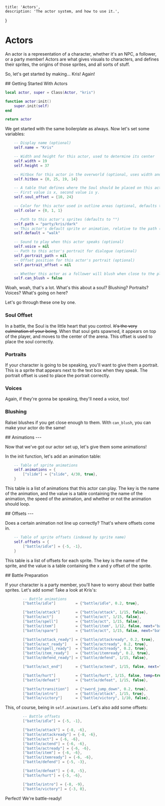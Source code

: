 
    title: 'Actors',
    description: 'The actor system, and how to use it.',
}

# Actors

<Box>

An actor is a representation of a character, whether it's an NPC, a follower, or a party member! Actors are what gives visuals to characters, and defines their sprites, the origins of those sprites, and all sorts of stuff.

So, let's get started by making... Kris! Again!

</Box>

<Box>
## Getting Started With Actors

```lua
local actor, super = Class(Actor, "kris")

function actor:init()
    super.init(self)
end

return actor
```

We get started with the same boilerplate as always. Now let's set some variables:

```lua
    -- Display name (optional)
    self.name = "Kris"

    -- Width and height for this actor, used to determine its center
    self.width = 19
    self.height = 37

    -- Hitbox for this actor in the overworld (optional, uses width and height by default)
    self.hitbox = {0, 25, 19, 14}

    -- A table that defines where the Soul should be placed on this actor if they are a player.
    -- First value is x, second value is y.
    self.soul_offset = {10, 24}

    -- Color for this actor used in outline areas (optional, defaults to red)
    self.color = {0, 1, 1}

    -- Path to this actor's sprites (defaults to "")
    self.path = "party/kris/dark"
    -- This actor's default sprite or animation, relative to the path (defaults to "")
    self.default = "walk"

    -- Sound to play when this actor speaks (optional)
    self.voice = nil
    -- Path to this actor's portrait for dialogue (optional)
    self.portrait_path = nil
    -- Offset position for this actor's portrait (optional)
    self.portrait_offset = nil

    -- Whether this actor as a follower will blush when close to the player
    self.can_blush = false
```

Woah, woah, that's a lot. What's this about a soul? Blushing? Portraits? Voices? What's going on here?

Let's go through these one by one.

### Soul Offset

In a battle, the Soul is the little heart that you control. ~~It's the very culmination of your being~~. When that soul gets spawned, it appears on top of the player, and moves to the center of the arena. This offset is used to place the soul correctly.

### Portraits

If your character is going to be speaking, you'll want to give them a portrait. This is a sprite that appears next to the text box when they speak. The portrait offset is used to place the portrait correctly.

### Voices

Again, if they're gonna be speaking, they'll need a voice, too!

### Blushing

Ralsei blushes if you get close enough to them. With `can_blush`, you can make your actor do the same!

</Box>

<Box>
## Animations
---

Now that we've got our actor set up, let's give them some animations!

In the init function, let's add an animation table:

```lua
    -- Table of sprite animations
    self.animations = {
        ["slide"] = {"slide", 4/30, true},
    }
```

This table is a list of animations that this actor can play. The key is the name of the animation, and the value is a table containing the name of the animation, the speed of the animation, and whether or not the animation should loop.
</Box>

<Box>
## Offsets
---

Does a certain animation not line up correctly? That's where offsets come in.

```lua
    -- Table of sprite offsets (indexed by sprite name)
    self.offsets = {
        ["battle/idle"] = {-5, -1},
    }
```

This table is a list of offsets for each sprite. The key is the name of the sprite, and the value is a table containing the x and y offset of the sprite.

</Box>

<Box>
## Battle Preparation

If your character is a party member, you'll have to worry about their battle sprites. Let's add some! Take a look at Kris's:

```lua
        -- Battle animations
        ["battle/idle"]         = {"battle/idle", 0.2, true},

        ["battle/attack"]       = {"battle/attack", 1/15, false},
        ["battle/act"]          = {"battle/act", 1/15, false},
        ["battle/spell"]        = {"battle/act", 1/15, false},
        ["battle/item"]         = {"battle/item", 1/12, false, next="battle/idle"},
        ["battle/spare"]        = {"battle/act", 1/15, false, next="battle/idle"},

        ["battle/attack_ready"] = {"battle/attackready", 0.2, true},
        ["battle/act_ready"]    = {"battle/actready", 0.2, true},
        ["battle/spell_ready"]  = {"battle/actready", 0.2, true},
        ["battle/item_ready"]   = {"battle/itemready", 0.2, true},
        ["battle/defend_ready"] = {"battle/defend", 1/15, false},

        ["battle/act_end"]      = {"battle/actend", 1/15, false, next="battle/idle"},

        ["battle/hurt"]         = {"battle/hurt", 1/15, false, temp=true, duration=0.5},
        ["battle/defeat"]       = {"battle/defeat", 1/15, false},

        ["battle/transition"]   = {"sword_jump_down", 0.2, true},
        ["battle/intro"]        = {"battle/attack", 1/15, true},
        ["battle/victory"]      = {"battle/victory", 1/10, false},
```

This, of course, being in `self.animations`. Let's also add some offsets:

```lua
        -- Battle offsets
        ["battle/idle"] = {-5, -1},

        ["battle/attack"] = {-8, -6},
        ["battle/attackready"] = {-8, -6},
        ["battle/act"] = {-6, -6},
        ["battle/actend"] = {-6, -6},
        ["battle/actready"] = {-6, -6},
        ["battle/item"] = {-6, -6},
        ["battle/itemready"] = {-6, -6},
        ["battle/defend"] = {-5, -3},

        ["battle/defeat"] = {-8, -5},
        ["battle/hurt"] = {-5, -6},

        ["battle/intro"] = {-8, -9},
        ["battle/victory"] = {-3, 0},
```

Perfect! We're battle-ready!
</Box>